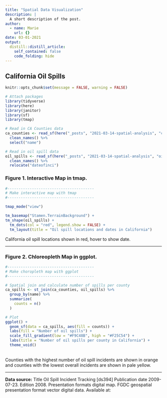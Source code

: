 ```yaml
---
title: "Spatial Data Visualization"
description: |
  A short description of the post.
author:
  - name: Marie
    url: {}
date: 03-01-2021
output:
  distill::distill_article:
    self_contained: false
    code_folding: hide
---
```


## California Oil Spills

```r
knitr::opts_chunk$set(message = FALSE, warning = FALSE)

# Attach packages
library(tidyverse)
library(here)
library(janitor)
library(sf)
library(tmap)

# Read in CA Counties data
ca_counties <- read_sf(here("_posts", "2021-03-14-spatial-analysis", "ca_counties"), layer = "CA_Counties_TIGER2016") %>% 
  clean_names() %>% 
  select("name")

# Read in oil spill data
oil_spills <- read_sf(here("_posts", "2021-03-14-spatial-analysis", "oil_spill_shapefile"), layer = "Oil_Spill_Incident_Tracking") %>% 
  clean_names() %>% 
  relocate("dateofinci")

```

### **Figure 1.** Interactive Map in tmap. 
```r

#---------------------------------------
# Make interactive map with tmap
#---------------------------------------

tmap_mode("view")

tm_basemap("Stamen.TerrainBackground") +
tm_shape(oil_spills) +
  tm_dots(col = "red", legend.show = FALSE) +
  tm_layout(title = "Oil spill locations and dates in California")

```
California oil spill locations shown in red, hover to show date.

***

### **Figure 2.** Chloreopleth Map in ggplot.

```r

#---------------------------------------
# Make choropleth map with ggplot
#---------------------------------------

# Spatial join and calculate number of spills per county
ca_spills <- st_join(ca_counties, oil_spills) %>% 
  group_by(name) %>%
  summarize(
    counts = n()
  )

# Plot
ggplot() +
  geom_sf(data = ca_spills, aes(fill = counts)) +
  labs(fill = "Number of oil spills") +
  scale_fill_gradient(low = "#F9C48B", high = "#F25C54") +
  labs(title = "Number of oil spills per county in California") +
  theme_void()

```
<br>
Counties with the highest number of oil spill incidents are shown in \n orange and counties with the lowest overall incidents are shown in pale yellow.

***

**Data source:** Title Oil Spill Incident Tracking [ds394]
Publication date 2009-07-23. Edition 2008. Presentation formats digital map.
FGDC geospatial presentation format vector digital data. Available at:
